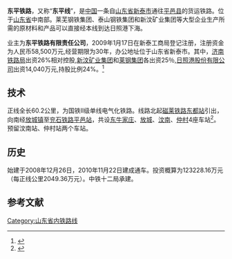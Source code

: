 {{Infobox rail system-route
|rail_name= 东平铁路
|box_width=350px
|other_name= 东平线
|name_bgcolor=#00a0D0
|banner_color=blue
|sec_banner_color=
|third_banner_color=
|logo_filename=
|image_width= 250px
|logo_bgcolor=
|logo_note=
|image=
|imagesize=
|caption=
|system_map= 
|mapimage_width= 
|map_bgcolor=
|locale= {{PRC}}
|service_type= 
|network= 
|start= [[东都站|东都站]]、[[平邑站|平邑站]]
|begin_operation= 
|end_operation=
|operation_note=
|system_length= 60.2公里
|length_in_operation=
|total_length=
|line_title= 正线
|lines= 1（[[单线铁路|单线铁路]]）
|stations= 4座
|route_title= 线路
|main_route=
|secondary_route=
|branch_route=
|standard= [[国铁II级|国铁II级]]
|main_stations= 
|ridership=
|fleet_size=
|max_speed= 
|track_gauge= 1435毫米（[[标准轨|标准轨]]）
|min_radius= 
|max_grade= 
|distance_between_mainlines= 
|block_signal= [[自动闭塞|自动闭塞]]
|rollingstock= [[HXD1|HXD1]](货运)
|engine= 
|depot=
|operator=
|franchise=
|hq=
|key_person=
|website=
|route_map=
}}

'''东平铁路'''，又称“'''东平线'''”，是[[中国|中国]]一条自[[山东省|山东省]][[新泰市|新泰市]]通往[[平邑县|平邑县]]的货运铁路。位于[[山东省|山东省]]中南部。莱芜钢铁集团、泰山钢铁集团和新汶矿业集团等大型企业生产所需的原材料和产品可以直接经本线到达日照港下海。

业主为'''东平铁路有限责任公司'''，2009年1月17日在新泰工商局登记注册，注册资金为人民币58,500万元,经营期限为30年，办公地址位于山东省新泰市。其中，[[济南铁路局|济南铁路局]]出资26%相对控股,[[新汶矿业|新汶矿业集团]]和[[莱芜钢铁|莱钢集团]]各出资25％,[[日照港|日照港股份有限公司]]出资14,040万元,持股比例24%。<ref>{{Cite web |url=http://app.finance.ifeng.com/data/stock/ggzw/600017/13746529 |title=日照港:关于参股公司东平铁路有限责任公司铁路开通运营的公告 2010-11-23 |accessdate=2016-01-08 |archive-date=2016-03-04 |archive-url=https://web.archive.org/web/20160304112517/http://app.finance.ifeng.com/data/stock/ggzw/600017/13746529 |dead-url=no }}</ref>
     
==技术==
正线全长60.2公里，为国铁Ⅱ级单线电气化铁路。线路北起[[磁莱铁路|磁莱铁路]][[东都站|东都站]]引出，向南经[[放城镇|放城镇]]至[[兖石铁路|兖石铁路]][[平邑站|平邑站]]，共设[[东牛家庄站|东牛家庄]]、[[放城站|放城]]、[[汶南站|汶南]]、[[仲村站|仲村]]4座车站<ref>{{cite web |url=http://news.163.com/10/1123/04/6M59D88F00014AED.html |title=东平铁路开通运营 |publisher=大众日报 |date=2010-11-23 |language=zh-hans |access-date=2014-01-15 |archive-url=https://web.archive.org/web/20140116104517/http://news.163.com/10/1123/04/6M59D88F00014AED.html |archive-date=2014-01-16 |dead-url=yes }}</ref>。预留汶南站、仲村站两个车站。
==历史==
始建于2008年12月26日，2010年11月22日建成通车。投资概算为123228.16万元（每正线公里2049.36万元）。中铁十二局承建。
==参考文献==
{{reflist}}

{{东平铁路}}
{{山东铁路}}
{{中国铁路}}

{{DEFAULTSORT:Dongping railway}}
[[Category:山东省内铁路线|Category:山东省内铁路线]]